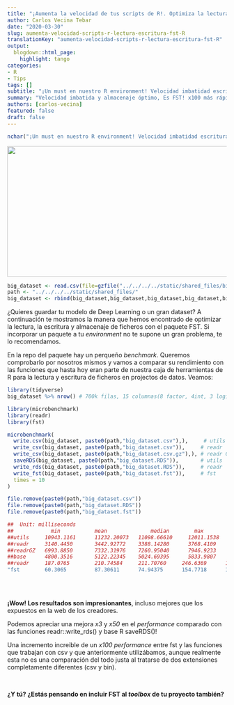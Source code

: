 ```yaml
---
title: "¡Aumenta la velocidad de tus scripts de R!. Optimiza la lectura, escritura y almacenamiento de modelos y grandes datasets con el paquete FST"
author: Carlos Vecina Tebar
date: "2020-03-30"
slug: aumenta-velocidad-scripts-r-lectura-escritura-fst-R
translationKey: "aumenta-velocidad-scripts-r-lectura-escritura-fst-R"
output:
  blogdown::html_page:
    highlight: tango
categories:
- R
- Tips
tags: []
subtitle: "¡Un must en nuestro R environment! Velocidad imbatidad escritura y lectura. Es el paquete FST! x100 más rápido que write.csv(). Además comprime el tamaño de tu data frame."
summary: "Velocidad imbatida y almacenaje óptimo, Es FST! x100 más rápido que write.csv()"
authors: [carlos-vecina]
featured: false
draft: false
---
```


```r
nchar("¡Un must en nuestro R environment! Velocidad imbatidad escritura y lectura. Es el paquete FST! x100 más rápido que write.csv(). Además comprime el tamaño de tu data frame")
```

<img src="./featured.png" height="300px" width="600px" />

```r
big_dataset <- read.csv(file=gzfile("../../../../static/shared_files/big_dataset.csv.gz"))
path <- "../../../../static/shared_files/"
big_dataset <- rbind(big_dataset,big_dataset,big_dataset,big_dataset,big_dataset,big_dataset,big_dataset)
```



¿Quieres guardar tu modelo de Deep Learning o un gran dataset? A continuación te mostramos la manera que hemos encontrado de optimizar la lectura, la escritura y almacenaje de ficheros con el paquete FST. Si incorporar un paquete a tu *environment* no te supone un gran problema, te lo recomendamos.

En la repo del paquete hay un perqueño *benchmark*. Queremos comprobarlo por nosotros mismos y vamos a comparar su rendimiento con las funciones que hasta hoy eran parte de nuestra caja de herramientas de R para la lectura y escritura de ficheros en projectos de datos. Veamos:

```r
library(tidyverse)
big_dataset %>% nrow() # 700k filas, 15 columnas(8 factor, 4int, 3 logi)
```

```r
library(microbenchmark)
library(readr)
library(fst)

microbenchmark(
  write.csv(big_dataset, paste0(path,"big_dataset.csv"),),     # utils
  write_csv(big_dataset, paste0(path,"big_dataset.csv")),     # readr
  write_csv(big_dataset, paste0(path,"big_dataset.csv.gz"),), # readr GZ
  saveRDS(big_dataset, paste0(path,"big_dataset.RDS")),       # utils
  write_rds(big_dataset, paste0(path,"big_dataset.RDS")),     # readr
  write_fst(big_dataset, paste0(path,"big_dataset.fst")),     # fst
  times = 10
)

```

```r
file.remove(paste0(path,"big_dataset.csv"))
file.remove(paste0(path,"big_dataset.RDS"))
file.remove(paste0(path,"big_dataset.fst"))
```

```r
##  Unit: milliseconds
##            min 		    mean		      median        max			      neval	    file_size
##utils     10943.1161  	11232.20073   11098.66610	  12011.1538    10        109 MB
##readr     3140.4450	    3442.92772	  3388.14280	  3768.4109	    10        109 MB
##readrGZ   6993.8850	    7332.31976	  7260.95040	  7946.9233	    10        23  MB
##base      4800.3516	    5122.22345	  5024.69395	  5833.9807	    10        15  MB
##readr     187.0765	    210.74584     211.70760     246.6369      10        46  MB
"fst        60.3065		    87.30611      74.94375      154.7718      10        16  MB"
  
```

<br>

**¡Wow! Los resultados son impresionantes**, incluso mejores que los expuestos en la web de los creadores.

Podemos apreciar una mejora *x3* y *x50* en el *performance*  comparado con las funciones  readr::write_rds() y base R saveRDS()!

Una incremento increible de un *x100 performance* entre fst y las funciones que trabajan con csv y que anteriormente utilizábamos, aunque realmente esta no es una comparación del todo justa al tratarse de dos extensiones completamente diferentes (csv y bin).

<br>

**¿Y tú? ¿Estás pensando en incluir FST al *toolbox* de tu proyecto también?**

<br>

<script type="text/javascript" src="//downloads.mailchimp.com/js/signup-forms/popup/unique-methods/embed.js" data-dojo-config="usePlainJson: true, isDebug: false"></script><script type="text/javascript">window.dojoRequire(["mojo/signup-forms/Loader"], function(L) { L.start({"baseUrl":"mc.us4.list-manage.com","uuid":"91551f7ed29389a0de4f47665","lid":"d95c503a48","uniqueMethods":true}) })</script>


